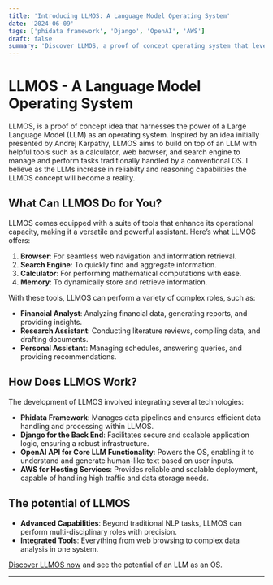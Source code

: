 ```yaml
---
title: 'Introducing LLMOS: A Language Model Operating System'
date: '2024-06-09'
tags: ['phidata framework', 'Django', 'OpenAI', 'AWS']
draft: false
summary: 'Discover LLMOS, a proof of concept operating system that leverages the capabilities of a Large Language Model to perform complex research tasks and streamline your workflow.'
---
```


# LLMOS - A Language Model Operating System

LLMOS, is a proof of concept idea that harnesses the power of a Large Language Model (LLM) as an operating system. Inspired by an idea initially presented by Andrej Karpathy, LLMOS aims to build on top of an LLM with helpful tools such as a calculator, web browser, and search engine to manage and perform tasks traditionally handled by a conventional OS. I believe as the LLMs increase in reliabilty and reasoning capabilities the LLMOS concept will become a reality. 

## What Can LLMOS Do for You?

LLMOS comes equipped with a suite of tools that enhance its operational capacity, making it a versatile and powerful assistant. Here’s what LLMOS offers:

1. **Browser**: For seamless web navigation and information retrieval.
2. **Search Engine**: To quickly find and aggregate information.
3. **Calculator**: For performing mathematical computations with ease.
4. **Memory**: To dynamically store and retrieve information.

With these tools, LLMOS can perform a variety of complex roles, such as:

- **Financial Analyst**: Analyzing financial data, generating reports, and providing insights.
- **Research Assistant**: Conducting literature reviews, compiling data, and drafting documents.
- **Personal Assistant**: Managing schedules, answering queries, and providing recommendations.

## How Does LLMOS Work?

The development of LLMOS involved integrating several technologies:

- **Phidata Framework**: Manages data pipelines and ensures efficient data handling and processing within LLMOS.
- **Django for the Back End**: Facilitates secure and scalable application logic, ensuring a robust infrastructure.
- **OpenAI API for Core LLM Functionality**: Powers the OS, enabling it to understand and generate human-like text based on user inputs.
- **AWS for Hosting Services**: Provides reliable and scalable deployment, capable of handling high traffic and data storage needs.

## The potential of LLMOS

- **Advanced Capabilities**: Beyond traditional NLP tasks, LLMOS can perform multi-disciplinary roles with precision.
- **Integrated Tools**: Everything from web browsing to complex data analysis in one system.

[Discover LLMOS now](http://llm-os-prd-app-lb-1097205110.us-east-1.elb.amazonaws.com) and see the potential of an LLM as an OS.

---
